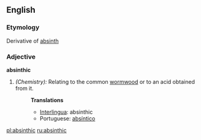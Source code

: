 ==English==

===Etymology===
Derivative of [[absinth]]
===Adjective===
'''absinthic'''

#''(Chemistry):'' Relating to the common [[wormwood]] or to an acid obtained from it.
#:'''Translations'''
#:*[[Interlingua]]: absinthic
#:*Portuguese: [[absíntico]]

[[pl:absinthic]]
[[ru:absinthic]]